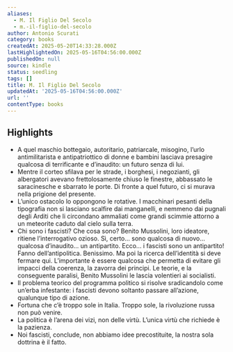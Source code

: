 ```yaml
---
aliases:
  - M. Il Figlio Del Secolo
  - m.-il-figlio-del-secolo
author: Antonio Scurati
category: books
createdAt: 2025-05-20T14:33:28.000Z
lastHighlightedOn: 2025-05-16T04:56:00.000Z
publishedOn: null
source: kindle
status: seedling
tags: []
title: M. Il Figlio Del Secolo
updatedAt: '2025-05-16T04:56:00.000Z'
url: ''
contentType: books
---
```

## Highlights

- A quel maschio bottegaio, autoritario, patriarcale, misogino, l’urlo antimilitarista e antipatriottico di donne e bambini lasciava presagire qualcosa di terrificante e d’inaudito: un futuro senza di lui.
- Mentre il corteo sfilava per le strade, i borghesi, i negozianti, gli albergatori avevano frettolosamente chiuso le finestre, abbassato le saracinesche e sbarrato le porte. Di fronte a quel futuro, ci si murava nella prigione del presente.
- L’unico ostacolo lo oppongono le rotative. I macchinari pesanti della tipografia non si lasciano scalfire dai manganelli, e nemmeno dai pugnali degli Arditi che li circondano ammaliati come grandi scimmie attorno a un meteorite caduto dal cielo sulla terra.
- Chi sono i fascisti? Che cosa sono? Benito Mussolini, loro ideatore, ritiene l’interrogativo ozioso. Sì, certo… sono qualcosa di nuovo… qualcosa d’inaudito… un antipartito. Ecco… i fascisti sono un antipartito! Fanno dell’antipolitica. Benissimo. Ma poi la ricerca dell’identità si deve fermare qui. L’importante è essere qualcosa che permetta di evitare gli impacci della coerenza, la zavorra dei principi. Le teorie, e la conseguente paralisi, Benito Mussolini le lascia volentieri ai socialisti.
- Il problema teorico del programma politico si risolve sradicandolo come un’erba infestante: i fascisti devono soltanto passare all’azione, qualunque tipo di azione.
- Fortuna che c’è troppo sole in Italia. Troppo sole, la rivoluzione russa non può venire.
- La politica è l’arena dei vizi, non delle virtù. L’unica virtù che richiede è la pazienza.
- Noi fascisti, conclude, non abbiamo idee precostituite, la nostra sola dottrina è il fatto.
